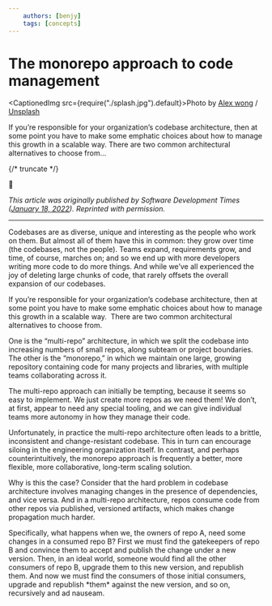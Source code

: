 ```yaml
---
    authors: [benjy]
    tags: [concepts]
---
```


# The monorepo approach to code management

<CaptionedImg src={require("./splash.jpg").default}>Photo by [Alex wong](https://unsplash.com/@killerfvith?utm_source=ghost&utm_medium=referral&utm_campaign=api-credit) / [Unsplash](https://unsplash.com/?utm_source=ghost&utm_medium=referral&utm_campaign=api-credit)</CaptionedImg>

If you’re responsible for your organization’s codebase architecture, then at some point you have to make some emphatic choices about how to manage this growth in a scalable way. There are two common architectural alternatives to choose from...

{/* truncate */}

📰

_This article was originally published by Software Development Times ([January 18, 2022](https://sdtimes.com/softwaredev/the-monorepo-approach-to-code-management/)). Reprinted with permission._

---

Codebases are as diverse, unique and interesting as the people who work on them. But almost all of them have this in common: they grow over time (the codebases, not the people). Teams expand, requirements grow, and time, of course, marches on; and so we end up with more developers writing more code to do more things. And while we’ve all experienced the joy of deleting large chunks of code, that rarely offsets the overall expansion of our codebases.

If you’re responsible for your organization’s codebase architecture, then at some point you have to make some emphatic choices about how to manage this growth in a scalable way.  There are two common architectural alternatives to choose from.

One is the “multi-repo” architecture, in which we split the codebase into increasing numbers of small repos, along subteam or project boundaries. The other is the “monorepo,” in which we maintain one large, growing repository containing code for many projects and libraries, with multiple teams collaborating across it.

The multi-repo approach can initially be tempting, because it seems so easy to implement. We just create more repos as we need them! We don’t, at first, appear to need any special tooling, and we can give individual teams more autonomy in how they manage their code.

Unfortunately, in practice the multi-repo architecture often leads to a brittle, inconsistent and change-resistant codebase. This in turn can encourage siloing in the engineering organization itself. In contrast, and perhaps counterintuitively, the monorepo approach is frequently a better, more flexible, more collaborative, long-term scaling solution.

Why is this the case? Consider that the hard problem in codebase architecture involves managing changes in the presence of dependencies, and vice versa. And in a multi-repo architecture, repos consume code from other repos via published, versioned artifacts, which makes change propagation much harder.

Specifically, what happens when we, the owners of repo A, need some changes in a consumed repo B? First we must find the gatekeepers of repo B and convince them to accept and publish the change under a new version. Then, in an ideal world, someone would find all the other consumers of repo B, upgrade them to this new version, and republish them. And now we must find the consumers of those initial consumers, upgrade and republish \*them\* against the new version, and so on, recursively and ad nauseam.